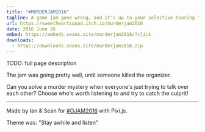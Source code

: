 ```yaml
---
title: "#MURDERJAM2016"
tagline: A game jam gone wrong, and it's up to your selective hearing to solve the mystery!
url: https://sweetheartsquad.itch.io/murderjam2016
date: 2016 June 26
embed: https://embeds.seans.site/murderjam2016/?click
downloads:
  - https://downloads.seans.site/murderjam2016.zip
---
```


TODO: full page description



The jam was going pretty well, until someone killed the organizer.

Can you solve a murder mystery when everyone's just trying to talk over each other? Choose who's worth listening to and try to catch the culprit!

---

Made by Ian & Sean for [#OJAM2016](http://www.ojam.ca/) with Pixi.js.<br/>

Theme was: "Stay awhile and listen"

